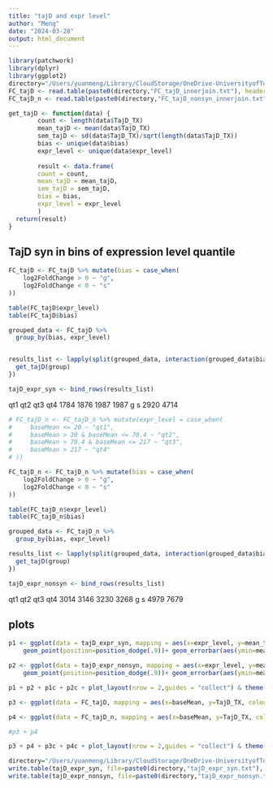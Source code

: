 ```yaml
---
title: "tajD and expr level"
author: "Meng"
date: "2024-03-28"
output: html_document
---
```


```r
library(patchwork)
library(dplyr)
library(ggplot2)
directory="/Users/yuanmeng/Library/CloudStorage/OneDrive-UniversityofToronto/Manuscripts/rumex_haploid_sel/pixy/"
FC_tajD <- read.table(paste0(directory,"FC_tajD_innerjoin.txt"), header =T)
FC_tajD_n <- read.table(paste0(directory,"FC_tajD_nonsyn_innerjoin.txt"), header =T)
```

```r
get_tajD <- function(data) {
        count <- length(data$TajD_TX)
        mean_tajD <- mean(data$TajD_TX)
        sem_tajD <- sd(data$TajD_TX)/sqrt(length(data$TajD_TX))
        bias <- unique(data$bias)
        expr_level <- unique(data$expr_level)
        
        result <- data.frame(
        count = count,
        mean_tajD = mean_tajD,
        sem_tajD = sem_tajD,
        bias = bias,
        expr_level = expr_level
        )
  return(result)
}
```


## TajD syn in bins of expression level quantile
```r
FC_tajD <- FC_tajD %>% mutate(bias = case_when(
    log2FoldChange > 0 ~ "g",
    log2FoldChange < 0 ~ "s"
))

table(FC_tajD$expr_level)
table(FC_tajD$bias)

grouped_data <- FC_tajD %>%
  group_by(bias, expr_level)


results_list <- lapply(split(grouped_data, interaction(grouped_data$bias, grouped_data$expr_level)), function(group) {
  get_tajD(group)
})

tajD_expr_syn <- bind_rows(results_list)
```
 qt1  qt2  qt3  qt4 
1784 1876 1987 1987 
 g    s 
2920 4714 

```r
# FC_tajD_n <- FC_tajD_n %>% mutate(expr_level = case_when(
#     baseMean <= 20 ~ "qt1",
#     baseMean > 20 & baseMean <= 70.4 ~ "qt2",
#     baseMean > 70.4 & baseMean <= 217 ~ "qt3",
#     baseMean > 217 ~ "qt4"
# ))

FC_tajD_n <- FC_tajD_n %>% mutate(bias = case_when(
    log2FoldChange > 0 ~ "g",
    log2FoldChange < 0 ~ "s"
))

table(FC_tajD_n$expr_level)
table(FC_tajD_n$bias)

grouped_data <- FC_tajD_n %>%
  group_by(bias, expr_level)

results_list <- lapply(split(grouped_data, interaction(grouped_data$bias, grouped_data$expr_level)), function(group) {
  get_tajD(group)
})

tajD_expr_nonsyn <- bind_rows(results_list)
```
 qt1  qt2  qt3  qt4 
3014 3146 3230 3268 
   g    s 
4979 7679 

## plots
```r
p1 <- ggplot(data = tajD_expr_syn, mapping = aes(x=expr_level, y=mean_tajD, colour = bias)) + 
    geom_point(position=position_dodge(.9))+ geom_errorbar(aes(ymin=mean_tajD - sem_tajD, ymax=mean_tajD + sem_tajD), width=.2, position=position_dodge(.9))+ ggtitle("a") +labs(x ="expression level quantiles",y = expression(D[s]))+ theme_classic() + theme(text = element_text(size = 10)) 

p2 <- ggplot(data = tajD_expr_nonsyn, mapping = aes(x=expr_level, y=mean_tajD, colour = bias)) + 
    geom_point(position=position_dodge(.9))+ geom_errorbar(aes(ymin=mean_tajD - sem_tajD, ymax=mean_tajD + sem_tajD), width=.2, position=position_dodge(.9))+ ggtitle("b") +labs(x ="expression level quantiles",y = expression(D[n]))+ theme_classic() + theme(text = element_text(size = 10)) 

p1 + p2 + p1c + p2c + plot_layout(nrow = 2,guides = "collect") & theme(legend.position = "right")

```



```r
p3 <- ggplot(data = FC_tajD, mapping = aes(x=baseMean, y=TajD_TX, colour = bias)) + geom_point()+ geom_smooth()+ ggtitle("a") +labs(x ="expression level",y = expression(D[s]))+ theme_classic() + theme(text = element_text(size = 10)) + xlim(0,10000)

p4 <- ggplot(data = FC_tajD_n, mapping = aes(x=baseMean, y=TajD_TX, colour = bias)) + geom_point()+ geom_smooth()+ ggtitle("b") +labs(x ="expression level",y = expression(D[n]))+ theme_classic() + theme(text = element_text(size = 10)) + xlim(0,10000)

#p3 + p4

p3 + p4 + p3c + p4c + plot_layout(nrow = 2,guides = "collect") & theme(legend.position = "right")

```

```r
directory="/Users/yuanmeng/Library/CloudStorage/OneDrive-UniversityofToronto/Manuscripts/rumex_haploid_sel/pixy/"
write.table(tajD_expr_syn, file=paste0(directory,"tajD_expr_syn.txt"), sep = "\t",row.names = FALSE, quote = FALSE)
write.table(tajD_expr_nonsyn, file=paste0(directory,"tajD_expr_nonsyn.txt"), sep = "\t",row.names = FALSE, quote = FALSE)
```

